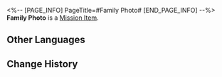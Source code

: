 <%-- [PAGE_INFO]
PageTitle=#Family Photo#
[END_PAGE_INFO] --%>
{{Item Infobox
|id          = 140372
|image       = Item Family Photo.png
|type        = Mission Item
|invCategory = Missions
|rarity      = 3
|effect      = 
|description = A picture of a family of three. On it is written: "When we first arrived in Xianzhou &mdash; Renault." It seems to be dated about a hundred years ago...
}}
'''Family Photo''' is a [[Mission Item]].

==Other Languages==
{{Other Languages
|en   = Family Photo
|zhs  = 家庭照片
|zht  = 家庭照片
|ja   = 家族写真
|ko   = 가족사진
|es   = Foto de familia
|fr   = Photo de famille
|ru   = Семейная фотография
|th   = รูปครอบครัว
|vi   = Ảnh Gia Đình
|de   = Familienfoto
|id   = Foto Keluarga
|pt   = Foto de Família
}}

==Change History==
{{Change History|2.0}}